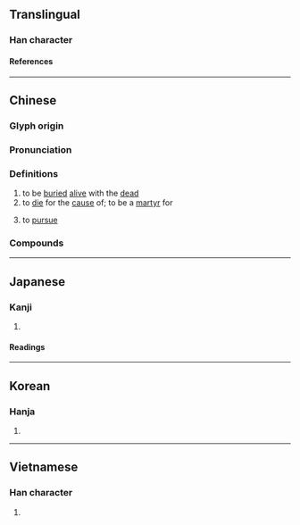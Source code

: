 {{character info/new}}
==Translingual==

===Han character===
{{Han char|rn=78|rad=歹|as=06|sn=10|four=17220|canj=MNPA|ids=⿰歹旬}}

====References====
{{Han ref|kx=0580.220|dkj=16448|dj=0972.300|hdz=21386.060|uh=6B89}}

----

==Chinese==
{{zh-forms}}

===Glyph origin===
{{Han etym}}

===Pronunciation===
{{zh-pron
|m=xùn
|c=seon1,seon6
|mn=ml,twv:sūn/tw:sûn
|mc=y
|oc=y
|ma=
|cat=v
}}

===Definitions===
{{zh-hanzi}}

# to be [[buried]] [[alive]] with the [[dead]]
# to [[die]] for the [[cause]] of; to be a [[martyr]] for
# {{lb|zh|literary}} to [[pursue]]

===Compounds===
{{zh-der|小人殉財|以身殉職|因公殉職|以身殉國|以身殉道|殉情記|殉職|殉葬品|殉葬|殉利|殉義忘身|殉國|殉身|殉義|殉情|殉財|殉道|捐生殉國|殉名|殉義忘生|殉難|殉道者|殉節|殉教}}

----

==Japanese==

===Kanji===
{{ja-kanji|grade=c|rs=歹06}}

# {{rfdef|ja|sort=歹06}}

====Readings====
{{ja-readings
|goon=じゅん
|kanon=しゅん
|kun=したが-う
}}

----

==Korean==

===Hanja===
{{ko-hanja|순}}

# {{rfdef|ko|sort=歹06}}

----

==Vietnamese==

===Han character===
{{vi-readings|rs=歹06|reading=tuẫn}}

# {{rfdef|vi|sort=歹06}}